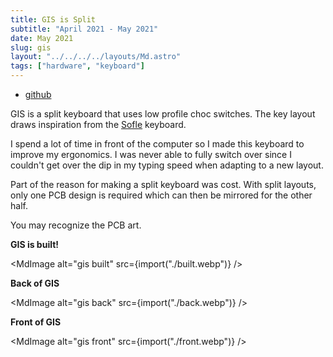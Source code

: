 ```yaml
---
title: GIS is Split
subtitle: "April 2021 - May 2021"
date: May 2021
slug: gis
layout: "../../../../layouts/Md.astro"
tags: ["hardware", "keyboard"]
---
```



- [github](https://github.com/ec965/GIS)

GIS is a split keyboard that uses low profile choc switches. The key layout
draws inspiration from the
[Sofle](https://github.com/josefadamcik/SofleKeyboard) keyboard.

I spend a lot of time in front of the computer so I made this keyboard to
improve my ergonomics. I was never able to fully switch over since I couldn't
get over the dip in my typing speed when adapting to a new layout.

Part of the reason for making a split keyboard was cost. With split layouts,
only one PCB design is required which can then be mirrored for the other half.

You may recognize the PCB art.

**GIS is built!**

<MdImage alt="gis built" src={import("./built.webp")} />

**Back of GIS**

<MdImage alt="gis back" src={import("./back.webp")} />

**Front of GIS**

<MdImage alt="gis front" src={import("./front.webp")} />
